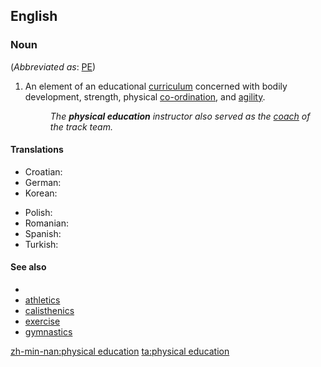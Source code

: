 ==English==

===Noun===
{{en-noun|sg=[[physical]] [[education]]|-}} (''Abbreviated as'': [[PE]])

# An element of an educational [[curriculum]] concerned with bodily development, strength, physical [[co-ordination]], and [[agility]].
#: ''The '''physical education''' instructor also served as the [[coach]] of the track team.''

====Translations====
{{trans-top|curriculum component}}
* Croatian: {{t|hr|tjelesni odgoj|m|alt=tjȅlesnī òdgoj}}
* German: {{t|de|Sportunterricht|m}}
* Korean: {{t+|ko|체육|tr=cheyuk|sc=Hang}}
{{trans-mid}}
* Polish: {{t|pl|wychowanie fizyczne|n}}
* Romanian: {{t|ro|educaţie fizică|f}}
* Spanish: {{t|es|educación física}}
* Turkish: {{t|tr|beden eğitimi}}
{{trans-bottom}}

====See also====
* {{pedialite}}
* [[athletics]]
* [[calisthenics]]
* [[exercise]]
* [[gymnastics]]

[[zh-min-nan:physical education]]
[[ta:physical education]]